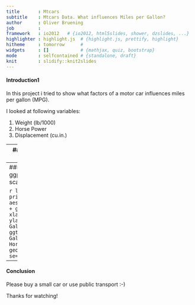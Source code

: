 ```yaml
---
title       : Mtcars
subtitle    : Mtcars Data. What influences Miles per Gallon?
author      : Oliver Bruening
job         : 
framework   : io2012   # {io2012, html5slides, shower, dzslides, ...}
highlighter : highlight.js  # {highlight.js, prettify, highlight}
hitheme     : tomorrow      # 
widgets     : []            # {mathjax, quiz, bootstrap}
mode        : selfcontained # {standalone, draft}
knit        : slidify::knit2slides
---
```

#### Introduction1

In this project i tried to show what factors of a motor car influences miles per gallon (MPG).

I looked at following variables:

1. Weight (lb/1000)
2. Horse Power
3. Displacement (cu.in.)

---
#### Start the Shiny application

The interactive Shiny application can be found here: https://ollib.shinyapps.io/project/

---
#### This project uses ggplot2 to display scatterplots

```r
library(ggplot2)
print(ggplot(mtcars, aes(x = hp, y = mpg)) + geom_point() + xlab("Horsepower") + 
                           ylab("Miles per Gallon") + ggtitle("Miles per Gallon explained by Horsepower") +
                           geom_smooth(method=lm, se=TRUE))
```

---
#### Conclusion
 
Please buy a small car or use public transport :-)

Thanks for watching!



